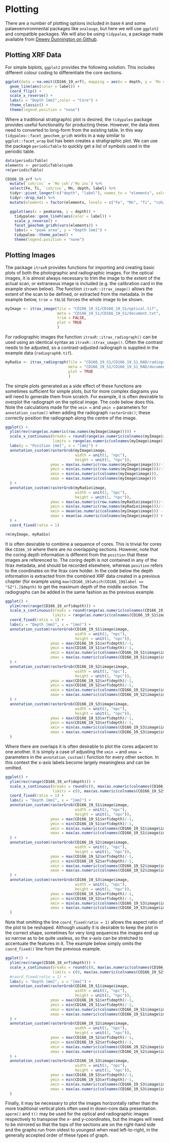 # Plotting
There are a number of plotting options included in base `R` and some palaeoenvironmental packages like `analouge`, but here we will use `ggplot2` and compatible packages. We will also be using `tidypaleo`, a package made available from [Dewey Dunnington on Github]( https://github.com/paleolimbot/tidypaleo). 

## Plotting XRF Data
For simple biplots, `ggplot2` provides the following solution. This includes different colour coding to differentiate the core sections. 

```r
ggplot(data = na.omit(CD166_19_xrf), mapping = aes(x = depth, y = `Mo coh`/`Mo inc`)) +
  geom_line(aes(color = label)) + 
  coord_flip() +
  scale_x_reverse() +
  labs(x = "Depth [mm]",color = "Core") +
  theme_classic() +
  theme(legend.position = "none")
```

Where a traditional stratigraphic plot is desired, the `tidypaleo` package provides useful functionality for producting these. However, the data does need to converted to long-form from the existing table. In this way `tidypaleo::facet_geochem_gridh` works in a way similar to `ggplot::facet_wrap` but has been creates a stratigraphic plot. We can use the package `periodicTable` to quickly get a list of symbols used in the periodic table. 

```r

data(periodicTable)
elements <- periodicTable$symb
rm(periodicTable)

CD166_19_xrf %>% 
  mutate(`coh/inc` = `Mo coh`/`Mo inc`) %>%
  select(Fe, Ti, `coh/inc`, Mn, depth, label) %>% 
  tidyr::pivot_longer(!c("depth", "label"), names_to = "elements", values_to = "peakarea") %>% 
  tidyr::drop_na() %>%
  mutate(elements = factor(elements, levels = c("Fe", "Mn", "Ti", "coh/inc"))) %>%

  ggplot(aes(x = peakarea, y = depth)) +
    tidypaleo::geom_lineh(aes(color = label)) +
    scale_y_reverse() +
    facet_geochem_gridh(vars(elements)) +
    labs(x = "peak area", y = "Depth [mm]") +
    tidypaleo::theme_paleo() +
    theme(legend.position = "none")
```

## Plotting Images
The package `itraxR` provides functions for importing and creating basic plots of both the photographic and radiographic images. For the optical images, it is almost always necessary to trim the image to the extent of the actual scan, or extraneous image is included (e.g. the calibration card in the example shown below). The function `itraxR::itrax_image()` allows the extent of the scan to be defined, or extracted from the metadata. In the example below, `trim = FALSE` forces the whole image to be shown.

```r
myImage <- itrax_image(file = "CD166_19_S1/CD166_19_S1/optical.tif",
                       meta = "CD166_19_S1/CD166_19_S1/document.txt",
                       trim = FALSE,
                       plot = TRUE
                       )
```

For radiographic images the function `itraxR::itrax_radiograph()` can be used using an identical syntax as `itraxR::itrax_image()`. Often the contrast needs to be adjusted, so a contrast-adjusted radiograph is supplied in the example data (`radiograph0.tif`). 

```r
myRadio <- itrax_radiograph(file = "CD166_19_S1/CD166_19_S1_RAD/radiograph0.tif",
                            meta = "CD166_19_S1/CD166_19_S1_RAD/document.txt",
                            plot = TRUE
                            )
```

The simple plots generated as a side effect of these functions are sometimes sufficient for simple plots, but for more complex diagrams you will need to generate them from scratch. For example, it is often desirable to overplot the radiograph on the optical image. The code below does this. Note the calculations made for the `xmin = ` and `ymin = ` parameters for `annotation_custom()` when adding the radiograph `rasterGrob()`; these correctly position the radiograph along the centre of the image.

```r
ggplot() +
  ylim(rev(range(as.numeric(row.names(myImage$image))))) +
  scale_x_continuous(breaks = round(range(as.numeric(colnames(myImage$image))), 0),
                     limits = range(as.numeric(colnames(myImage$image)))) +
  labs(y = "Position [mm]", x = "[mm]") +
  annotation_custom(rasterGrob(myImage$image,
                               width = unit(1, "npc"),
                               height = unit(1, "npc")),
                    ymax = max(as.numeric(row.names(myImage$image)))/-1,
                    ymin = min(as.numeric(row.names(myImage$image)))/-1,
                    xmin = min(as.numeric(colnames(myImage$image))),
                    xmax = max(as.numeric(colnames(myImage$image)))
  ) +
  annotation_custom(rasterGrob(myRadio$image,
                               width = unit(1, "npc"),
                               height = unit(1, "npc")),
                    ymax = max(as.numeric(row.names(myRadio$image)))/-1,
                    ymin = min(as.numeric(row.names(myRadio$image)))/-1,
                    xmin = mean(as.numeric(colnames(myImage$image))) - mean(as.numeric(colnames(myRadio$image))),
                    xmax = mean(as.numeric(colnames(myImage$image))) + mean(as.numeric(colnames(myRadio$image)))
  ) +
  coord_fixed(ratio = 1)
```

```r
rm(myImage, myRadio)
```

It is often desirable to combine a sequence of cores. This is trivial for cores like `CD166_19` where there are no overlapping sections. However, note that the coring depth information is different from the `position` that these images are referenced to. The coring depth is not contained in any of the Itrax metadata, and should be recorded elsewhere, whereas `position` refers to the coordinates on the Itrax core holder. In the code below the depth information is extracted from the combined XRF data created in a previous chapter (for example using `max(CD166_19[which(CD166_19$label == "S2"),]$depth)` to get the maximum depth of the middle section. The radiographs can be added in the same fashion as the previous example.

```r
ggplot() +
  ylim(rev(range(CD166_19_xrf$depth))) +
  scale_x_continuous(breaks = round(range(as.numeric(colnames(CD166_19_S1$image$image))), 0),
                     limits = range(as.numeric(colnames(CD166_19_S1$image$image)))) +
  coord_fixed(ratio = 1) +
  labs(y = "Depth [mm]", x = "[mm]") +
  annotation_custom(rasterGrob(CD166_19_S1$image$image,
                               width = unit(1, "npc"),
                               height = unit(1, "npc")),
                    ymax = max(CD166_19_S1$xrf$depth)/-1,
                    ymin = min(CD166_19_S1$xrf$depth)/-1,
                    xmin = min(as.numeric(colnames(CD166_19_S1$image$image))),
                    xmax = max(as.numeric(colnames(CD166_19_S1$image$image)))
  ) +
  annotation_custom(rasterGrob(CD166_19_S2$image$image,
                               width = unit(1, "npc"),
                               height = unit(1, "npc")),
                    ymax = max(CD166_19_S2$xrf$depth)/-1,
                    ymin = min(CD166_19_S2$xrf$depth)/-1,
                    xmin = min(as.numeric(colnames(CD166_19_S2$image$image))),
                    xmax = max(as.numeric(colnames(CD166_19_S2$image$image)))
  ) +
  annotation_custom(rasterGrob(CD166_19_S3$image$image,
                               width = unit(1, "npc"),
                               height = unit(1, "npc")),
                    ymax = max(CD166_19_S3$xrf$depth)/-1,
                    ymin = min(CD166_19_S3$xrf$depth)/-1,
                    xmin = min(as.numeric(colnames(CD166_19_S3$image$image))),
                    xmax = max(as.numeric(colnames(CD166_19_S3$image$image)))
  )
```

Where there are overlaps it is often desirable to plot the cores adjacent to one another. It is simply a case of adjusting the `xmin = ` and `xmax = ` parameters in the `annotation_custom()` function for every other section. In this context the x-axis labels become largely meaningless and can be omitted. 

```r
ggplot() +
  ylim(rev(range(CD166_19_xrf$depth))) +
  scale_x_continuous(breaks = round(c(0, max(as.numeric(colnames(CD166_19_S2$image$image)))*2)),
                     limits = c(0, max(as.numeric(colnames(CD166_19_S2$image$image)))*2)) +
  coord_fixed(ratio = 1) +
  labs(y = "Depth [mm]", x = "[mm]") +
  annotation_custom(rasterGrob(CD166_19_S1$image$image,
                               width = unit(1, "npc"),
                               height = unit(1, "npc")),
                    ymax = max(CD166_19_S1$xrf$depth)/-1,
                    ymin = min(CD166_19_S1$xrf$depth)/-1,
                    xmin = min(as.numeric(colnames(CD166_19_S1$image$image))),
                    xmax = max(as.numeric(colnames(CD166_19_S1$image$image)))
  ) +
  annotation_custom(rasterGrob(CD166_19_S2$image$image,
                               width = unit(1, "npc"),
                               height = unit(1, "npc")),
                    ymax = max(CD166_19_S2$xrf$depth)/-1,
                    ymin = min(CD166_19_S2$xrf$depth)/-1,
                    xmin = max(as.numeric(colnames(CD166_19_S2$image$image))),
                    xmax = max(as.numeric(colnames(CD166_19_S2$image$image)))*2
  ) +
  annotation_custom(rasterGrob(CD166_19_S3$image$image,
                               width = unit(1, "npc"),
                               height = unit(1, "npc")),
                    ymax = max(CD166_19_S3$xrf$depth)/-1,
                    ymin = min(CD166_19_S3$xrf$depth)/-1,
                    xmin = min(as.numeric(colnames(CD166_19_S3$image$image))),
                    xmax = max(as.numeric(colnames(CD166_19_S3$image$image)))
  )
```

Note that omitting the line `coord_fixed(ratio = 1)` allows the aspect ratio of the plot to be reshaped. Although usually it is desirable to keep the plot in the correct shape, sometimes for very long sequences the images end up so narrow as to be quite useless, so the x-axis can be stretched to accentuate the features in it. The example below simply omits the `coord_fixed()` line from the previous example.

```r
ggplot() +
  ylim(rev(range(CD166_19_xrf$depth))) +
  scale_x_continuous(breaks = round(c(0, max(as.numeric(colnames(CD166_19_S2$image$image)))*2)),
                     limits = c(0, max(as.numeric(colnames(CD166_19_S2$image$image)))*2)) +
  #coord_fixed(ratio = 1) +
  labs(y = "Depth [mm]", x = "[mm]") +
  annotation_custom(rasterGrob(CD166_19_S1$image$image,
                               width = unit(1, "npc"),
                               height = unit(1, "npc")),
                    ymax = max(CD166_19_S1$xrf$depth)/-1,
                    ymin = min(CD166_19_S1$xrf$depth)/-1,
                    xmin = min(as.numeric(colnames(CD166_19_S1$image$image))),
                    xmax = max(as.numeric(colnames(CD166_19_S1$image$image)))
  ) +
  annotation_custom(rasterGrob(CD166_19_S2$image$image,
                               width = unit(1, "npc"),
                               height = unit(1, "npc")),
                    ymax = max(CD166_19_S2$xrf$depth)/-1,
                    ymin = min(CD166_19_S2$xrf$depth)/-1,
                    xmin = max(as.numeric(colnames(CD166_19_S2$image$image))),
                    xmax = max(as.numeric(colnames(CD166_19_S2$image$image)))*2
  ) +
  annotation_custom(rasterGrob(CD166_19_S3$image$image,
                               width = unit(1, "npc"),
                               height = unit(1, "npc")),
                    ymax = max(CD166_19_S3$xrf$depth)/-1,
                    ymin = min(CD166_19_S3$xrf$depth)/-1,
                    xmin = min(as.numeric(colnames(CD166_19_S3$image$image))),
                    xmax = max(as.numeric(colnames(CD166_19_S3$image$image)))
  )
```

Finally, it may be necessary to plot the images horizontally rather than the more traditional vertical plots often used in down-core data presentation. `aperm()` and `t()` may be used for the optical and radiographic images respectively to transpose the x- and y-coordinates, but the images will need to be mirrored so that the tops of the sections are on the right-hand side and the graphs run from oldest to youngest when read left-to-right, in the generally accepted order of these types of graph. 
